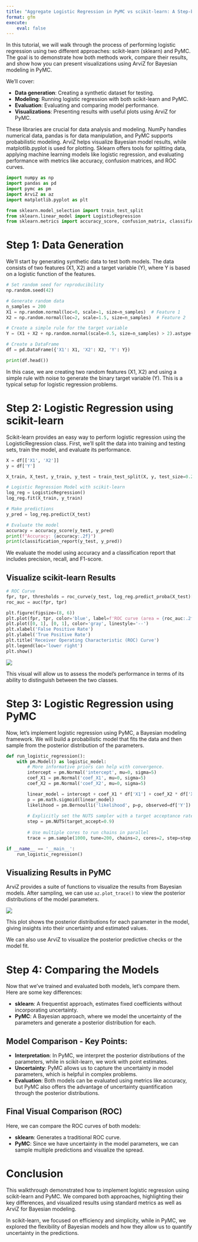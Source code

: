 ```yaml
---
title: "Aggregate Logistic Regression in PyMC vs scikit-learn: A Step-by-Step Comparison"
format: gfm
execute:
    eval: false
---
```


In this tutorial, we will walk through the process of performing logistic regression using two different approaches: scikit-learn (sklearn) and PyMC. The goal is to demonstrate how both methods work, compare their results, and show how you can present visualizations using ArviZ for Bayesian modeling in PyMC.

We'll cover:

- **Data generation**: Creating a synthetic dataset for testing.
- **Modeling**: Running logistic regression with both scikit-learn and PyMC.
- **Evaluation**: Evaluating and comparing model performance.
- **Visualizations**: Presenting results with useful plots using ArviZ for PyMC.

These libraries are crucial for data analysis and modeling. NumPy handles numerical data, pandas is for data manipulation, and PyMC supports probabilistic modeling. ArviZ helps visualize Bayesian model results, while matplotlib.pyplot is used for plotting. Sklearn offers tools for splitting data, applying machine learning models like logistic regression, and evaluating performance with metrics like accuracy, confusion matrices, and ROC curves.

```python
import numpy as np
import pandas as pd
import pymc as pm
import ArviZ as az
import matplotlib.pyplot as plt

from sklearn.model_selection import train_test_split
from sklearn.linear_model import LogisticRegression
from sklearn.metrics import accuracy_score, confusion_matrix, classification_report, roc_auc_score, roc_curve, auc
```

# Step 1: Data Generation

We'll start by generating synthetic data to test both models. The data consists of two features (X1, X2) and a target variable (Y), where Y is based on a logistic function of the features.

```python
# Set random seed for reproducibility
np.random.seed(42)

# Generate random data
n_samples = 200
X1 = np.random.normal(loc=0, scale=1, size=n_samples)  # Feature 1
X2 = np.random.normal(loc=2, scale=1.5, size=n_samples)  # Feature 2

# Create a simple rule for the target variable
Y = (X1 + X2 + np.random.normal(scale=0.5, size=n_samples) > 2).astype(int)

# Create a DataFrame
df = pd.DataFrame({'X1': X1, 'X2': X2, 'Y': Y})

print(df.head())
```

In this case, we are creating two random features (X1, X2) and using a simple rule with noise to generate the binary target variable (Y). This is a typical setup for logistic regression problems.

# Step 2: Logistic Regression using scikit-learn

Scikit-learn provides an easy way to perform logistic regression using the LogisticRegression class. First, we’ll split the data into training and testing sets, train the model, and evaluate its performance.

```python
X = df[['X1', 'X2']]
y = df['Y']

X_train, X_test, y_train, y_test = train_test_split(X, y, test_size=0.2, random_state=42)

# Logistic Regression Model with scikit-learn
log_reg = LogisticRegression()
log_reg.fit(X_train, y_train)

# Make predictions
y_pred = log_reg.predict(X_test)

# Evaluate the model
accuracy = accuracy_score(y_test, y_pred)
print(f"Accuracy: {accuracy:.2f}")
print(classification_report(y_test, y_pred))
```

We evaluate the model using accuracy and a classification report that includes precision, recall, and F1-score.

## Visualize scikit-learn Results

```python
# ROC Curve
fpr, tpr, thresholds = roc_curve(y_test, log_reg.predict_proba(X_test)[:, 1])
roc_auc = auc(fpr, tpr)

plt.figure(figsize=(8, 6))
plt.plot(fpr, tpr, color='blue', label=f'ROC curve (area = {roc_auc:.2f})')
plt.plot([0, 1], [0, 1], color='gray', linestyle='--')
plt.xlabel('False Positive Rate')
plt.ylabel('True Positive Rate')
plt.title('Receiver Operating Characteristic (ROC) Curve')
plt.legend(loc='lower right')
plt.show()
```

![](../figures/00_model_comparisons_LR_plot-01.png)

This visual will allow us to assess the model’s performance in terms of its ability to distinguish between the two classes.

# Step 3: Logistic Regression using PyMC

Now, let's implement logistic regression using PyMC, a Bayesian modeling framework. We will build a probabilistic model that fits the data and then sample from the posterior distribution of the parameters.

```python
def run_logistic_regression():
    with pm.Model() as logistic_model:
        # More informative priors can help with convergence.
        intercept = pm.Normal('intercept', mu=0, sigma=5)
        coef_X1 = pm.Normal('coef_X1', mu=0, sigma=5)
        coef_X2 = pm.Normal('coef_X2', mu=0, sigma=5)

        linear_model = intercept + coef_X1 * df['X1'] + coef_X2 * df['X2']
        p = pm.math.sigmoid(linear_model)
        likelihood = pm.Bernoulli('likelihood', p=p, observed=df['Y'])
        
        # Explicitly set the NUTS sampler with a target acceptance rate
        step = pm.NUTS(target_accept=0.9)
        
        # Use multiple cores to run chains in parallel
        trace = pm.sample(1000, tune=200, chains=2, cores=2, step=step, progressbar=True)

if __name__ == '__main__':
    run_logistic_regression()
```

## Visualizing Results in PyMC

ArviZ provides a suite of functions to visualize the results from Bayesian models. After sampling, we can use `az.plot_trace()` to view the posterior distributions of the model parameters.

![](../figures/00_model_comparisons_LR_plot-02.png)

This plot shows the posterior distributions for each parameter in the model, giving insights into their uncertainty and estimated values.

We can also use ArviZ to visualize the posterior predictive checks or the model fit.

# Step 4: Comparing the Models

Now that we’ve trained and evaluated both models, let’s compare them. Here are some key differences:

- **sklearn**: A frequentist approach, estimates fixed coefficients without incorporating uncertainty.
- **PyMC**: A Bayesian approach, where we model the uncertainty of the parameters and generate a posterior distribution for each.

## Model Comparison - Key Points:

- **Interpretation**: In PyMC, we interpret the posterior distributions of the parameters, while in scikit-learn, we work with point estimates.
- **Uncertainty**: PyMC allows us to capture the uncertainty in model parameters, which is helpful in complex problems.
- **Evaluation**: Both models can be evaluated using metrics like accuracy, but PyMC also offers the advantage of uncertainty quantification through the posterior distributions.

## Final Visual Comparison (ROC)

Here, we can compare the ROC curves of both models:

- **sklearn**: Generates a traditional ROC curve.
- **PyMC**: Since we have uncertainty in the model parameters, we can sample multiple predictions and visualize the spread.

# Conclusion

This walkthrough demonstrated how to implement logistic regression using scikit-learn and PyMC. We compared both approaches, highlighting their key differences, and visualized results using standard metrics as well as ArviZ for Bayesian modeling.

In scikit-learn, we focused on efficiency and simplicity, while in PyMC, we explored the flexibility of Bayesian models and how they allow us to quantify uncertainty in the predictions.

